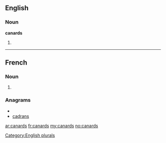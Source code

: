 ==English==

===Noun===
'''canards'''

# {{plural of|[[canard]]}}

[[Category:English plurals]]

----

==French==

===Noun===
{{infl|fr|plural}} {{m|p}}

# {{plural of|canard|lang=French}}

===Anagrams===
* {{alphagram|aacdnrs}}
* [[cadrans#French|cadrans]]

[[ar:canards]]
[[fr:canards]]
[[my:canards]]
[[no:canards]]